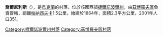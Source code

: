 {{coord|49|55|1|N|25|23|34|E|scale:30000|display=title}}

'''喬爾尼利斯'''（{{lang-uk|Чорний Ліс}}），是[[烏克蘭|烏克蘭]]的村落，位於該國西部[[捷爾諾波爾州|捷爾諾波爾州]]，由[[茲博羅夫區|茲博羅夫區]]負責管轄，距離[[帕納西夫卡_(茲博羅夫區)|帕納西夫卡]]1.5公里，始建於1864年，面積2.3平方公里，2001年人口351。

{{DEFAULTSORT:Чорний Ліс}}
[[Category:捷爾諾波爾州村落|Category:捷爾諾波爾州村落]]
[[Category:茲博羅夫區村落|Category:茲博羅夫區村落]]


{{Ternopil-geo-stub}}